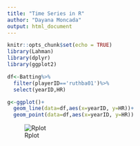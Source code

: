 ```yaml
---
title: "Time Series in R"
author: "Dayana Moncada"
output: html_document
---
```


```r
knitr::opts_chunk$set(echo = TRUE)
library(Lahman)
library(dplyr)
library(ggplot2)
```

```r
df<-Batting%>%
  filter(playerID=='ruthba01')%>%
  select(yearID,HR)
```

```r
g<-ggplot()+
  geom_line(data=df,aes(x=yearID, y=HR))+
  geom_point(data=df,aes(x=yearID, y=HR))
```

![Rplot](/Users/dayanamoncada/Desktop/blog/static/Rplot.png)




